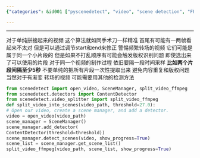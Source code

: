 ```yaml
---
{"categories": &id001 ["pyscenedetect", "video", "scene detection", "FFmpeg", "splicing", "video gradients", "code snippet"], "category": "Video Editing", "date": "2022-09-12 12:56:17", "description": "The pydantic schema can be used to describe a class in Python. In this case, the &grave;Description&grave; class is defined as a base model. The summary provided describes the purpose and functionality of the &grave;pyscenedetect&grave; library, which assists with dynamically detecting scenes in videos while accounting for possible issues like splicing and video gradients. A code snippet demonstrating how to use this library and FFmpeg to identify and segment a video into scenes is also provided.", "tags": *id001, "title": "use pyscenedetect dynamically in program"}

---
```


------
对于单纯拼接起来的视频 这个算法就如同手术刀一样精准
首尾有可能有一两帧看起来不太对 但是可以通过调节start和end来修正
警惕频繁转场的视频 它们可能是属于同一个小片段的 但是如果不打乱顺序有可能会触发版权识别问题
即使选出来了可以使用的片段 对于同一个视频的制作过程 依旧要隔一段时间采样 **比如两个片段间隔至少5秒** 不要单纯的把所有片段一次性提取出来 避免内容重复和版权问题
当然对于有渐变 转场的视频 可能需要用其他的检测方法
```python
from scenedetect import open_video, SceneManager, split_video_ffmpeg
from scenedetect.detectors import ContentDetector
from scenedetect.video_splitter import split_video_ffmpeg
def split_video_into_scenes(video_path, threshold=27.0):
# Open our video, create a scene manager, and add a detector.
video = open_video(video_path)
scene_manager = SceneManager()
scene_manager.add_detector(
ContentDetector(threshold=threshold))
scene_manager.detect_scenes(video, show_progress=True)
scene_list = scene_manager.get_scene_list()
split_video_ffmpeg(video_path, scene_list, show_progress=True)
```
